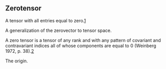 == Zerotensor ==

A tensor with all entries equal to zero.[http://en.wikipedia.org/wiki/Zero_matrix]

A generalization of the zerovector to tensor space.

A zero tensor is a tensor of any rank and with any pattern of covariant and contravariant indices all of whose components are equal to 0 (Weinberg 1972, p. 38).[http://mathworld.wolfram.com/ZeroTensor.html]

The origin.